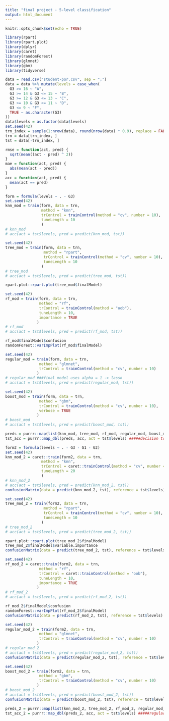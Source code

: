 ---
title: "final project - 5-level classification"
output: html_document
---

```{r setup, include=FALSE}
knitr::opts_chunk$set(echo = TRUE)
```

```{r}
library(rpart)
library(rpart.plot)
library(dplyr)
library(caret)
library(randomForest)
library(glmnet)
library(gbm)
library(tidyverse)
```

```{r, split data and define functions}
data = read.csv("student-por.csv", sep = ";")
data = data %>% mutate(levels = case_when(
  G3 >= 16 ~ "A",
  G3 >= 14 & G3 <= 15 ~ "B",
  G3 >= 12 & G3 <= 13 ~ "C",
  G3 >= 10 & G3 <= 11 ~ "D",
  G3 <= 9 ~ "F",
  TRUE ~ as.character(G3)
))
data$levels = as.factor(data$levels)
set.seed(42)
trn_index = sample(1:nrow(data), round(nrow(data) * 0.9), replace = FALSE)
trn = data[trn_index, ]
tst = data[-trn_index, ]

rmse = function(act, pred) {
  sqrt(mean((act - pred) ^ 2))
}
mae = function(act, pred) {
  abs(mean(act - pred))
}
acc = function(act, pred) {
  mean(act == pred)
}
```

```{r, knn}
form = formula(levels ~ . - G3)
set.seed(42)
knn_mod = train(form, data = trn,
                method = "knn",
                trControl = trainControl(method = "cv", number = 10),
                tuneLength = 10
                )
# knn_mod
# acc(act = tst$levels, pred = predict(knn_mod, tst))
```

```{r, decision tree}
set.seed(42)
tree_mod = train(form, data = trn,
                 method = "rpart",
                 trControl = trainControl(method = "cv", number = 10),
                 tuneLength = 10
                )
# tree_mod
# acc(act = tst$levels, pred = predict(tree_mod, tst))

rpart.plot::rpart.plot(tree_mod$finalModel)
```

```{r, random forest}
set.seed(42)
rf_mod = train(form, data = trn,
               method = "rf",
               trControl = trainControl(method = "oob"),
               tuneLength = 10,
               importance = TRUE
              )
# rf_mod
# acc(act = tst$levels, pred = predict(rf_mod, tst))

rf_mod$finalModel$confusion
randomForest::varImpPlot(rf_mod$finalModel)
```

```{r, regularization - regularized multinomial logistic regression}
set.seed(42)
regular_mod = train(form, data = trn,
               method = "glmnet",
               trControl = trainControl(method = "cv", number = 10)
              )
# regular_mod ###final model uses alpha = 1 -> lasso
# acc(act = tst$levels, pred = predict(regular_mod, tst))
```

```{r, Stochastic Gradient Boosting}
set.seed(42)
boost_mod = train(form, data = trn,
               method = "gbm",
               trControl = trainControl(method = "cv", number = 10),
               verbose = TRUE
              )
# boost_mod
# acc(act = tst$levels, pred = predict(boost_mod, tst))
```

```{r, test accuracy}
preds = purrr::map(list(knn_mod, tree_mod, rf_mod, regular_mod, boost_mod), predict, tst)
tst_acc = purrr::map_dbl(preds, acc, act = tst$levels) #####decision tree model is the best
```




```{r, knn w/o G1, G2}
form2 = formula(levels ~ . - G3 - G1 - G2)
set.seed(42)
knn_mod_2 = caret::train(form2, data = trn,
                method = "knn",
                trControl = caret::trainControl(method = "cv", number = 10),
                tuneLength = 20
                )
# knn_mod_2
# acc(act = tst$levels, pred = predict(knn_mod_2, tst))
confusionMatrix(data = predict(knn_mod_2, tst), reference = tst$levels)
```

```{r, decision tree w/o G1, G2}
set.seed(42)
tree_mod_2 = train(form2, data = trn,
                 method = "rpart",
                 trControl = trainControl(method = "cv", number = 10),
                 tuneLength = 10
                )
# tree_mod_2
# acc(act = tst$levels, pred = predict(tree_mod_2, tst))

rpart.plot::rpart.plot(tree_mod_2$finalModel)
tree_mod_2$finalModel$variable.importance
confusionMatrix(data = predict(tree_mod_2, tst), reference = tst$levels)
```

```{r, random forest w/o G1, G2}
set.seed(42)
rf_mod_2 = caret::train(form2, data = trn,
               method = "rf",
               trControl = caret::trainControl(method = "oob"),
               tuneLength = 10,
               importance = TRUE
              )
# rf_mod_2
# acc(act = tst$levels, pred = predict(rf_mod_2, tst))

rf_mod_2$finalModel$confusion
randomForest::varImpPlot(rf_mod_2$finalModel)
confusionMatrix(data = predict(rf_mod_2, tst), reference = tst$levels)
```

```{r, regularization w/o G1, G2}
set.seed(42)
regular_mod_2 = train(form2, data = trn,
               method = "glmnet",
               trControl = trainControl(method = "cv", number = 10)
              )
# regular_mod_2 
# acc(act = tst$levels, pred = predict(regular_mod_2, tst))
confusionMatrix(data = predict(regular_mod_2, tst), reference = tst$levels)
```

```{r, Stochastic Gradient Boosting w/o G1, G2}
set.seed(42)
boost_mod_2 = train(form2, data = trn,
               method = "gbm",
               trControl = trainControl(method = "cv", number = 10)
              )
# boost_mod_2
# acc(act = tst$levels, pred = predict(boost_mod_2, tst))
confusionMatrix(data = predict(boost_mod_2, tst), reference = tst$levels)
```

```{r, test accuracy w/o G1, G2}
preds_2 = purrr::map(list(knn_mod_2, tree_mod_2, rf_mod_2, regular_mod_2, boost_mod_2), predict, tst)
tst_acc_2 = purrr::map_dbl(preds_2, acc, act = tst$levels) #####regularized multinomial logistic regression model is the best
```